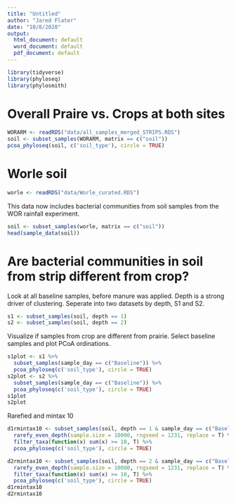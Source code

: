 ```yaml
---
title: "Untitled"
author: "Jared Flater"
date: "10/8/2020"
output:
  html_document: default
  word_document: default
  pdf_document: default
---
```

```r
library(tidyverse)
library(phyloseq)
library(phylosmith)
```
# Overall Praire vs. Crops at both sites
```r
WORARM <- readRDS("data/all_samples_merged_STRIPS.RDS")
soil <- subset_samples(WORARM, matrix == c("soil"))
pcoa_phyloseq(soil, c('soil_type'), circle = TRUE)
```

# Worle soil
 
```r
worle <- readRDS("data/Worle_curated.RDS")
```

This data now includes bacterial communities from soil samples from the WOR rainfall experiment. 

```r
soil <- subset_samples(worle, matrix == c("soil"))
head(sample_data(soil))
```

# Are bacterial communities in soil from strip different from crop? 

Look at all baseline samples, before manure was applied. Depth is a strong driver of clustering. Seperate into two datasets by depth, S1 and S2.
```r
s1 <- subset_samples(soil, depth == 1)
s2 <- subset_samples(soil, depth == 2)
```

Visualize if samples from crop are different from prairie. Select baseline samples and plot PCoA ordinations.  
```r
s1plot <- s1 %>%
  subset_samples(sample_day == c("Baseline")) %>%
  pcoa_phyloseq(c('soil_type'), circle = TRUE)
s2plot <- s2 %>%
  subset_samples(sample_day == c("Baseline")) %>%
  pcoa_phyloseq(c('soil_type'), circle = TRUE)
s1plot
s2plot
```
Rarefied and mintax 10
```r
d1rmintax10 <- subset_samples(soil, depth == 1 & sample_day == c("Baseline")) %>%
  rarefy_even_depth(sample.size = 10000, rngseed = 1231, replace = T) %>%
  filter_taxa(function(x) sum(x) >= 10, T) %>%
  pcoa_phyloseq(c('soil_type'), circle = TRUE)

d2rmintax10 <- subset_samples(soil, depth == 2 & sample_day == c("Baseline")) %>%
  rarefy_even_depth(sample.size = 10000, rngseed = 1231, replace = T) %>%
  filter_taxa(function(x) sum(x) >= 10, T) %>%
  pcoa_phyloseq(c('soil_type'), circle = TRUE)
d1rmintax10
d2rmintax10
```

